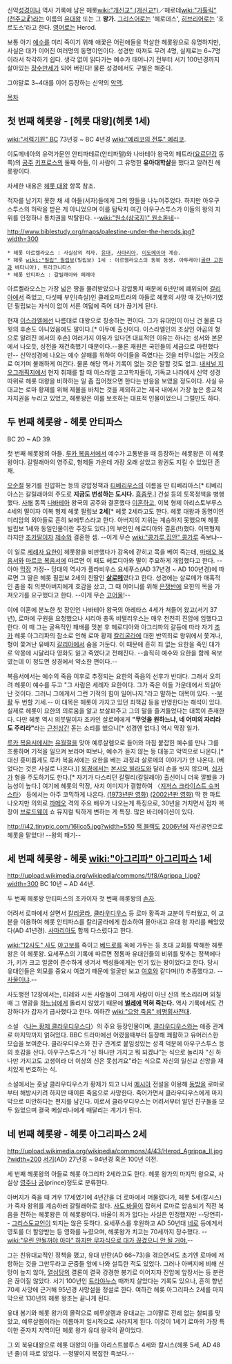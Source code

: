 신약[[성경]]이나 역사 기록에 남은 헤롯[[wiki:"개신교" (개신교†)]]／헤로데[[wiki:"가톨릭" (천주교☧)]]라는 이름의 [[유대]]왕 또는 그 '''왕가.''' [[그리스어]]로는 '헤로데스', [[히브리어]]로는 '호르도스'라고 한다. [[영어]]로는 Herod.

보통 아기 [[예수]]를 미리 죽이기 위해 애꿎은 어린애들을 학살한 헤롯왕으로 유명하지만, 사실은 대가 이어진 여러명의 동명이인이다. 성경만 따져도 무려 4명, 실제로는 6~7명이라서 착각하기 쉽다. 생각 없이 읽다가는 예수가 태어나기 전부터 서기 100년경까지 살아있는 [[장수만세]]가 되어 버린다! 물론 성경에서도 구별은 해준다.

그야말로 3~4대를 이어 등장하는 신약의 [[악역]].

[[목차]]
== 첫 번째 헤롯왕 - [헤롯 대왕](헤롯 1세) ==
[[wiki:"서력기원" BC]] 73년경 ~ BC 4년경 [[wiki:"예리코의 전투" 예리코]].

이도메네아의 유력가문인 안티파테르(안티파텔)와 나바테아 왕국의 페트라([[요르단강]] 동쪽)의 [[공주]] [[키프로스]]의 둘째 아들, 이 사람이 그 유명한 '''유아대학살'''을 했다고 알려진 헤롯왕이다.

자세한 내용은 [[헤롯 대왕]] 항목 참조.

적자를 남기지 못한 채 세 아들(서자)들에게 그의 땅들을 나누어주었다. 하지만 아우구스투스의 허락을 받은 게 아니었으며 이를 탐탁치 여긴 아우구스투스가 이들의 왕의 지위를 인정하나 통치권을 박탈한다. --[[wiki:"원소(삼국지)" 원소]]돋네--

http://www.biblestudy.org/maps/palestine-under-the-herods.jpg?width=300
 * 헤롯 아르켈라오스 : 사실상의 적자. [[유대]], [[사마리아]], [[이도메이아]] 계승. 
 * 헤롯 [[wiki:"필립" 필립보]](빌립보) 1세 : 아르켈라오스의 동복 동생. 아투레아([[골란 고원]]과 베타니아), 트라코니티스
 * 헤롯 안티파스 : 갈릴래아와 페레아

아르켈라오스는 가장 넓은 땅을 물려받았으나 강압통치 때문에 6년만에 폐위되어 [[갈리아]]에서 죽었고, 다섯째 부인(측실)인 클레오파트라의 아들로 헤롯의 사망 때 갓난아기였던 필립보는 자식이 없이 서른 여덟에 죽어 대가 끊기게 된다. 

현재 [[이스라엘]]에선 나름대로 대왕으로 칭송하는 편이다. 그가 유대인이 아닌 건 물론 다윗의 후손도 아니었음에도 말이다.[* 이두메 출신이다. 이스라엘인의 조상인 야곱의 형으로 알려진 에서의 후손] 여러가지 이유가 있다면 대표적인 이유는 하나는 성서와 본문에서 나오듯, 성전을 재건축했기 때문이다.--물론 재원은 국민들의 세금으로 마련했다만-- 신약성경에 나오는 예수 살해를 위하여 아이들을 죽였다는 것을 터무니없는 거짓으로 여기며 불쾌하게 여긴다. 물론 해당 역사 기록이 없는 것은 말할 것도 없고. [[내셔널 지오그래픽]]지에서 현지 취재를 할 때 이스라엘 고고학자들이, 기독교 나라에서 신약 성경 따위로 헤롯 대왕을 비하하는 일 좀 집어쳤으면 한다는 반응을 보였을 정도이다. 사실 유대교는 로마 황제를 위해 제물을 바치는 것을 제외하고는 제국 내에서 가장 높은 종교적 자치권을 누리고 있었고, 헤롯왕은 이를 보호하는 대표적 인물이었으니 그럴만도 하다. 

== 두 번째 헤롯왕 - 헤롯 안티파스 ==
BC 20 ~ AD 39.

첫 번째 헤롯왕의 아들. [[루카 복음서]]에서 예수가 고통받을 때 등장하는 헤롯왕은 이 헤롯왕이다. 갈릴래아의 영주로, 형제들 가운데 가장 오래 살았고 왕권도 지킬 수 있었던 존재.

[[오순절]] 봉기를 진압하는 등의 강압정책과 [[티베리우스]]의 이름을 딴 티베리아스[* 티베리아스는 갈릴래아의 주도로 '''지금도 번성하는 도시다.''' [[흠좀무]].] 건설 등의 토목정책을 병행했다. [[사해]] 동쪽 [[나바테아]] 왕국의 공주와 결혼했다 [[이혼]]하고, 이복 형제 아리스토부루스 4세의 딸이자 이복 형제 헤롯 필립보 '''2세'''[* 헤롯 2세라고도 한다. 헤롯 대왕과 동명이인 미리암의 외아들로 흔히 보에투스라고 한다. 아버지의 지위는 계승하지 못했으며 헤롯 빌립보 1세와 동일인물이란 주장도 있다.]의 부인인 헤로디아와 결혼(!!)했다. 이복형제라지만 [[조카]]딸이자 [[제수]]와 결혼한 셈. --이게 무슨 [[wiki:"콩가루 집안" 콩가루]] 족보냐--

이 일로 [[세례자 요한]]이 헤롯왕을 비판했다가 감옥에 갇히고 목을 베여 죽는데, [[마태오 복음서]]와 [[마르코 복음서]]에 따르면 이 때도 헤로디아와 딸이 주요하게 개입했다고 한다. --아아 [[막장]] 가정-- 당대의 역사가 플라비우스 요세푸스(AD 37년경 ~ AD 100년경)에 따르면 그 딸은 헤롯 필립보 2세의 친딸인 '''[[살로메]]'''였다고 한다. 성경에는 살로메가 매혹적인 춤을 춰 의붓아버지에게 호감을 샀고, 그 때 어머니를 위해 [[은]]쟁반에 요한의 목을 가져오기를 요구했다고 한다. --이게 무슨 [[고어]]물!--

이에 이혼에 분노한 첫 장인인 나바테아 왕국의 아레타스 4세가 쳐들어 왔고(서기 37년), 로마에 구원을 요청했으나 시리아 총독 비텔리우스는 매우 천천히 진압에 임했다고 한다. 이 때 그는 굴욕적인 패배를 맛본 후 헤로디아와 아그리파의 갈등에 따라 자기 [[조카]] 헤롯 아그리파의 참소로 인해 로마 황제 [[칼리굴라]]에 대한 반역죄로 왕위에서 쫓겨나, 형이 쫓겨난 유배지 [[갈리아]]에서 숨을 거둔다. 이 때문에 흔히 죄 없는 요한을 죽인 대가로 악몽에 시달리다 영화도 잃고 죽었다고 전해진다. --솔직히 예수와 요한을 함께 욕보였는데 이 정도면 성경에서 약소한 편이다.--

복음서에서는 예수의 죽음 이후로 추정되는 요한의 죽음의 선후가 반대다. 그래서 오히려 헤롯이 예수를 두고 "그 사람은 세례자 요한이다. 그가 죽은 이들 가운데에서 되살아난 것이다. 그러니 그에게서 그런 기적의 힘이 일어나지."라고 말하는 대목이 있다. --[[부활]] 두 번할 기세.-- 이 대목은 헤롯이 가지고 있던 죄책감 등을 반영한다는 해석이 있다. 실제로 헤롯이 요한의 의로움을 알고 보살펴주고 그의 말을 즐겨들었다는 대목이 존재한다. 다만 헤롯 역시 의붓딸이자 조카인 살로메에게 '''"무엇을 원하느냐, 네 어미의 자리라도 주리라"'''라는 [[근친상간]] 돋는 소리를 했으니[* 성경엔 없다.] 역시 막장 일가.

[[루카 복음서]]에서는 [[유월절]]을 맞아 예루살렘으로 들어와 마침 붙잡힌 예수를 만나 그를 조롱하며 기적을 일으켜 보라며 떠보나, 예수가 듣지 않는 등 대놓고 악역으로 나온다.[* 대신 흥미롭게도 루카 복음서에는 요한을 베는 과정과 살로메의 이야기가 안 나온다. (베었다는 것은 사실로 나온다.)] [[외경]]에서는 [[본시오 빌라도]]와 달리 손을 씻지 않으며, [[십자가]] 형을 주도하기도 한다.[* 자기가 다스리던 갈릴리(갈릴래아) 출신이니 더욱 깔봤을 가능성이 높다.] 여기에 헤롯의 막장, 사치 이미지가 결합하여 〈[[지저스 크라이스트 슈퍼스타]]〉 등에서는 아주 코믹하게 나온다. [http://www.youtube.com/watch?v=Z9ALiADrJro (1973년판 영화)] [http://www.youtube.com/watch?v=-M0tWvdM_qA (2002년판 영화)] 딱 한 파트 나오지만 의외로 [[까메오]] 격의 주요 배우가 나오는게 특징으로, 30년을 거치면서 점차 복장이 [[브로드웨이]] 쇼 뮤지컬 틱하게 변하는 게 특징. 많은 바리에이션이 있다.

http://i42.tinypic.com/16llco5.jpg?width=550
[[잭 블랙]]도 [[2006년]]에 자선공연으로 헤롯을 맡았다! --왕의 패기--

== 세 번째 헤롯왕 - 헤롯 [[wiki:"아그리파" 아그리파스]] 1세 ==
http://upload.wikimedia.org/wikipedia/commons/f/f8/Agrippa_I.jpg?width=300
BC 10년 ~ AD 44년.

두 번째 헤롯왕 안티파스의 조카이자 첫 번째 헤롯왕의 [[손자]].

어려서 로마에서 살면서 [[칼리굴라]], [[클라우디우스]] 등 로마 황족과 교분이 두터웠고, 이 교분을 이용하여 헤롯 안티파스를 칼리굴라에게 참소하여 몰아내고 유대 왕 자리를 빼았았다(AD 41년경). [[사마리아]]도 함께 다스렸다고 한다.

[[wiki:"12사도" 사도]] [[야고보]]를 죽이고 [[베드로]]를 옥에 가두는 등 초대 교회를 박해한 헤롯왕은 이 헤롯왕. 요세푸스의 기록에 따르면 정통파 유대인들의 비위를 맞추는 정책에다가, 키가 크고 얼굴이 준수하게 생겨서 백성들에게는 인기 있는 왕이었다고 한다. 당시 유대인들은 외모를 중요시 여겼기 때문에 얼굴만 보고 [[여호와]] 같다며(!!) 추종했다고. --[[사울]]이냐.--

사도행전 12장에서는, 티레와 시돈 사람들이 그에게 사람이 아닌 신의 목소리라며 외칠 때 그 영광을 [[하느님]]에게 돌리지 않았기 때문에 '''[[벌레]]에 먹혀 죽는다.''' 역사 기록에서도 건강하다가 갑자기 급사했다고 한다. 여하간 [[wiki:"으앙 죽음" 비명횡사]]전대.

소설 〈[[나는 황제 클라우디우스다]]〉의 주요 등장인물이며, [[클라우디우스]]와는 애증 관계로 마지막까지 얽혀있다.  BBC 드라마에선 어렸을때부터 등장해 쾌활하고 유머러스한 모습을 보여준다. 클라우디우스와 친구 관계로 붙임성있는 성격 덕분에 아우구스투스 등의 호감을 산다. 아우구스투스가 "신 하나만 가지고 뭐 되겠냐"는 식으로 놀리자 "신 하나만 가지고도 고생이라 더 이상의 신은 못섬겨요"라는 식으로 자신의 일신교 신앙을 재치있게 변호하는 식.

소설에서는 훗날 클라우디우스가 황제가 되고 나서 [[메시아]] 전설을 이용해 [[동방]]을 로마로부터 해방시키려 하지만 때이른 죽음으로 사망한다.  죽어가면서 클라우디우스에게 마지막으로 미안하다는 편지를 남긴다.  이로서 클라우디우스는 어려서부터 알던 친구들을 모두 잃었으며 결국 메살리나에게 매달리는 계기가 된다.

== 네 번째 헤롯왕 - 헤롯 아그리파스 2세 ==
http://upload.wikimedia.org/wikipedia/commons/4/43/Herod_Agrippa_II.jpg?width=200
[[서기]](AD) 27년경 ~ 94년경 혹은 100년 이전.

세 번째 헤롯왕의 아들로 헤롯 아그리파 2세라고도 한다. 
헤롯 왕가의 마지막 왕으로, 사실상 [[영주]]나 [[공]](prince)정도로 분류한다.

아버지가 죽을 때 겨우 17세였기에 4년간을 더 로마에서 머물렀다가, 헤롯 5세(칼시스)가 죽자 왕위를 계승하러 갈릴래아로 왔다. [[사도 바울]]이 잡혀서 로마로 압송되기 직전 복음을 전하는 헤롯왕은 이 헤롯왕이다. 바울이 죄가 없다는 사실은 인정했지만 --당연히-- [[그리스도교]]인이 되지는 않은 듯하다. 요세푸스를 후원하고 AD 50년대 [[네로]] 등에게서 영토를 더 할양받는 등 영화를 누렸으며, 헤롯왕가 치고는 70세까지 장수했다. --[[wiki:"우린 안될꺼야 아마" 하지만 무자식으로 대가 끊겼으니 안 될 거야.]]-- 

그는 친유대교적인 정책을 폈고, 유대 반란(AD 66~73)을 겪으면서도 초기엔 로마에 저항하는 것을 그만두라고 군중들 앞에 나와 설득한 적도 있었다. 그러나 아버지에 비해 신망이 높지 않아, [[열심당]]의 결론이 결국 강경한 봉기로 이어지자 진압에 앞장서는 등 분란은 끊이질 않았다. 서기 100년인 [[트라야누스]] 때까지 살았다는 기록도 있으나, 흔히 향년 70세 사망에 근거해 95년경 사망설을 정설로 한다. 여하간 헤롯 아그리파스 2세를 마지막으로 130년의 헤롯 왕조는 끝나게 된다. 

유대 봉기와 헤롯 왕가의 몰락으로 예루살렘과 유대교는 그야말로 전례 없는 철퇴를 맞았고, 예루살렘이라는 이름마저 일시적으로 사라지게 된다. 이것이 1세기 로마의 가장 특이한 준자치 지역이던 헤롯 왕가 유대 왕국의 끝이었다. 

그 외 북유대왕으로 헤롯 대왕의 아들 아리스트블루스 4세와 칼시스(헤롯 5세, AD 48년 졸)이 따로 있었다. --정말이지 복잡한 족보다.-- 
